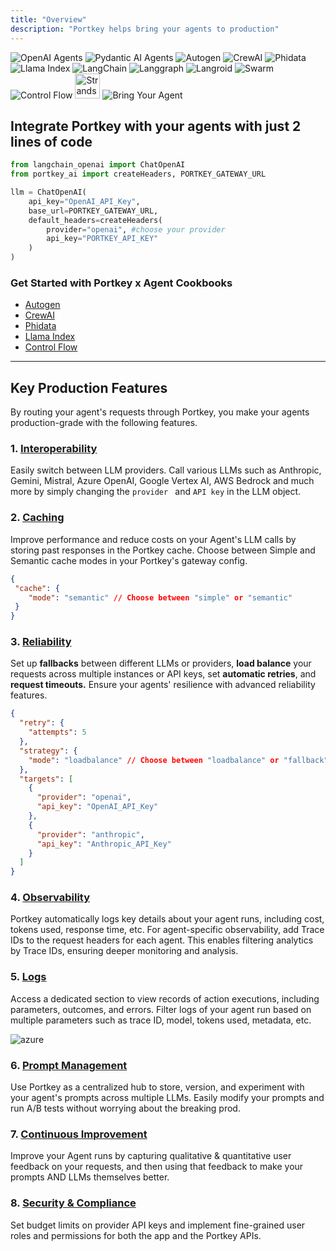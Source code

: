 ```yaml
---
title: "Overview"
description: "Portkey helps bring your agents to production"
---
```

<CardGroup cols={4}>
  <Card title="OpenAI Agents" href="/integrations/agents/openai-agents">
    <Frame>
    <img src="/images/openai-agents.png" alt="OpenAI Agents" />
    </Frame>
  </Card>

  <Card title="Pydantic AI" href="/integrations/agents/pydantic-ai">
    <Frame>
    <img src="/images/autogen/pydantic.png" alt="Pydantic AI Agents" />
    </Frame>
  </Card>

  <Card title="Autogen" href="/integrations/agents/autogen">
    <Frame>
    <img src="/images/autogen/autogen.jpg" alt="Autogen" />
    </Frame>
  </Card>

  <Card title="CrewAI" href="/integrations/agents/crewai">
  <Frame>
    <img src="/images/autogen/crew-ai.avif" alt="CrewAI" />
  </Frame>
  </Card>

  <Card title="Agno AI" href="/integrations/agents/phidata">
    <Frame>
    <img src="/images/agno-ai.svg" alt="Phidata" />
    </Frame>
  </Card>

  <Card title="Llama Index" href="/integrations/agents/llama-agents">
    <Frame>
    <img src="/images/autogen/llama-a.jpg" alt="Llama Index" />
    </Frame>
  </Card>

  <Card title="LangChain" href="/integrations/agents/langchain-agents">
    <Frame>
    <img src="/images/autogen/langchain-a.avif" alt="LangChain" />
    </Frame>
  </Card>
  <Card title="LangGraph" href="/integrations/agents/langgraph">
    <Frame>
    <img src="/images/autogen/Langgraph.jpeg" alt="Langgraph" />
    </Frame>
  </Card>
  <Card title="Langroid" href="/integrations/agents/langroid">
  <Frame>
    <img src="/images/autogen/langgroid.png" alt="Langroid" />
  </Frame>
  </Card>

 <Card title="OpenAI Swarm" href="/integrations/agents/openai-swarm">
    <Frame>
    <img src="/images/autogen/swarm.png" alt="Swarm" />
    </Frame>
  </Card>
  <Card title="Control Flow" href="/integrations/agents/control-flow">
    <Frame>
    <img src="/images/autogen/control-flow.avif" alt="Control Flow" />
    </Frame>
  </Card>

  <Card title="Strands Agents" href="/integrations/agents/strands">
    <Frame>
    <img src="/images/strands.svg" alt="Strands" width="40" />
    </Frame>
  </Card>

  <Card title="Bring Your Agent" href="/integrations/agents/bring-your-own-agents">
    <Frame>
    <img src="/images/autogen/bya.avif" alt="Bring Your Agent" />
    </Frame>
  </Card>
</CardGroup>



## Integrate Portkey with your agents with just 2 lines of code

```py Langchain
from langchain_openai import ChatOpenAI
from portkey_ai import createHeaders, PORTKEY_GATEWAY_URL

llm = ChatOpenAI(
    api_key="OpenAI_API_Key",
    base_url=PORTKEY_GATEWAY_URL,
    default_headers=createHeaders(
        provider="openai", #choose your provider
        api_key="PORTKEY_API_KEY"
    )
)
```

### Get Started with Portkey x Agent Cookbooks

* [Autogen](https://dub.sh/Autogen-docs)
* [CrewAI](https://git.new/crewAI-docs)
* [Phidata](https://dub.sh/Phidata-docs)
* [Llama Index ](https://git.new/llama-agents)
* [Control Flow](https://dub.sh/Control-Flow-docs)

***

## Key Production Features

By routing your agent's requests through Portkey, you make your agents production-grade with the following features.

### 1\. [Interoperability](/product/ai-gateway/universal-api)

Easily switch between LLM providers. Call various LLMs such as Anthropic, Gemini, Mistral, Azure OpenAI, Google Vertex AI, AWS Bedrock and much more by simply changing the `provider ` and `API key` in the LLM object.

### 2\. [Caching](/product/ai-gateway/cache-simple-and-semantic)

Improve performance and reduce costs on your Agent's LLM calls by storing past responses in the Portkey cache. Choose between Simple and Semantic cache modes in your Portkey's gateway config.


```json
{
 "cache": {
    "mode": "semantic" // Choose between "simple" or "semantic"
 }
}
```

### 3\. [Reliability](/product/ai-gateway)

Set up **fallbacks** between different LLMs or providers, **load balance** your requests across multiple instances or API keys, set **automatic retries**, and **request timeouts.** Ensure your agents' resilience with advanced reliability features.

```json
{
  "retry": {
    "attempts": 5
  },
  "strategy": {
    "mode": "loadbalance" // Choose between "loadbalance" or "fallback"
  },
  "targets": [
    {
      "provider": "openai",
      "api_key": "OpenAI_API_Key"
    },
    {
      "provider": "anthropic",
      "api_key": "Anthropic_API_Key"
    }
  ]
}
```

### 4\. [Observability](/product/observability)

Portkey automatically logs key details about your agent runs, including cost, tokens used, response time, etc. For agent-specific observability, add Trace IDs to the request headers for each agent. This enables filtering analytics by Trace IDs, ensuring deeper monitoring and analysis.

### 5\. [Logs](/product/observability/logs)

Access a dedicated section to view records of action executions, including parameters, outcomes, and errors. Filter logs of your agent run based on multiple parameters such as trace ID, model, tokens used, metadata, etc.

<Frame>
<img src="/images/integrations/analytics-new-gif.gif" alt="azure" />
</Frame>

### 6\. [Prompt Management](/product/prompt-library)

Use Portkey as a centralized hub to store, version, and experiment with your agent's prompts across multiple LLMs. Easily modify your prompts and run A/B tests without worrying about the breaking prod.

### 7\. [Continuous Improvement](/product/observability/feedback)

Improve your Agent runs by capturing qualitative & quantitative user feedback on your requests, and then using that feedback to make your prompts AND LLMs themselves better.

### 8\. [Security & Compliance](/product/enterprise-offering/security-portkey)

Set budget limits on provider API keys and implement fine-grained user roles and permissions for both the app and the Portkey APIs.
